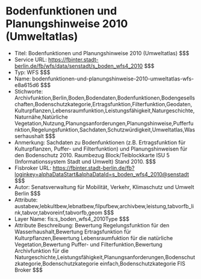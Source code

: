# Bodenfunktionen und Planungshinweise 2010 (Umweltatlas)
- Titel: Bodenfunktionen und Planungshinweise 2010 (Umweltatlas) $$$
- Service URL: https://fbinter.stadt-berlin.de/fb/wfs/data/senstadt/s_boden_wfs4_2010 $$$
- Typ: WFS $$$
- Name: bodenfunktionen-und-planungshinweise-2010-umweltatlas-wfs-e8a615d6 $$$
- Stichworte: Archivfunktion,Berlin,Boden,Bodendaten,Bodenfunktionen,Bodengesellschaften,Bodenschutzkategorie,Ertragsfunktion,Filterfunktion,Geodaten,Kulturpflanzen,Lebensraumfunktion,Leistungsfähigkeit,Naturgeschichte,Naturnähe,Natürliche Vegetation,Nutzung,Planungsanforderungen,Planungshinweise,Pufferfunktion,Regelungsfunktion,Sachdaten,Schutzwürdigkeit,Umweltatlas,Wasserhaushalt $$$
- Anmerkung: Sachdaten zu Bodenfunktionen (z.B. Ertragsfunktion für Kulturpflanzen, Puffer- und Filterfunktion) und Planungshinweisen für den Bodenschutz 2010.
Raumbezug Block/Teiblockkarte ISU 5 (Informationssystem Stadt und Umwelt) Stand 2010. $$$
- Fisbroker URL: https://fbinter.stadt-berlin.de/fb?loginkey=alphaDataStart&alphaDataId=s_boden_wfs4_2010@senstadt $$$
- Autor: Senatsverwaltung für Mobilität, Verkehr, Klimaschutz und Umwelt Berlin $$$
- Attribute: austabew,lebkultbew,lebnatbew,filpufbew,archivbew,leistung,tabvorfb_link,tabvor,tabvoreinf,tabvorfb,geom $$$
- Layer Name: fis:s_boden_wfs4_2010Type $$$
- Attribute Beschreibung: Bewertung Regelungsfunktion für den Wasserhaushalt,Bewertung Ertragsfunktion für Kulturpflanzen,Bewertung Lebensraumfuktion für die natürliche Vegetation,Bewertung Puffer- und Filterfunktion,Bewertung Archivfunktion für die Naturgeschichte,Leistungsfähigkeit,Planungsanforderungen,Bodenschutzkategorie,Bodenschutzkategorie einfach,Bodenschutzkategorie FIS Broker $$$
